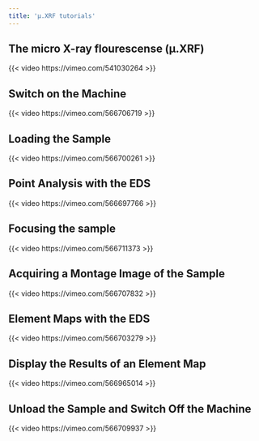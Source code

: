 ```yaml
---
title: 'µ.XRF tutorials'
---
```


## The micro X-ray flourescense (µ.XRF)
{{< video https://vimeo.com/541030264 >}}

## Switch on the Machine
{{< video https://vimeo.com/566706719 >}}

## Loading the Sample
{{< video https://vimeo.com/566700261 >}}

## Point Analysis with the EDS
{{< video https://vimeo.com/566697766 >}}

## Focusing the sample
{{< video https://vimeo.com/566711373 >}}

## Acquiring a Montage Image of the Sample
{{< video https://vimeo.com/566707832 >}}

## Element Maps with the EDS
{{< video https://vimeo.com/566703279 >}}

## Display the Results of an Element Map
{{< video https://vimeo.com/566965014 >}}

## Unload the Sample and Switch Off the Machine
{{< video https://vimeo.com/566709937 >}}


